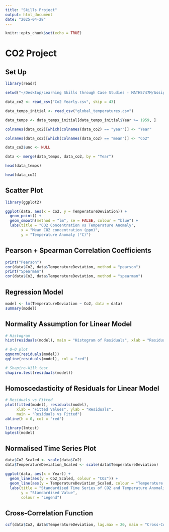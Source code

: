 ```yaml
---
title: "Skills Project"
output: html_document
date: "2025-04-28"
---
```


```r
knitr::opts_chunk$set(echo = TRUE)
```

# CO2 Project


## Set Up

```r

library(readr)

setwd("~/Desktop/Learning Skills through Case Studies - MATH5747M/Assignment 4/Data")

data_co2 <- read_csv("Co2 Yearly.csv", skip = 43)

data_temps_initial <- read_csv("global_temperatures.csv")

data_temps <- data_temps_initial[data_temps_initial$Year >= 1959, ]

colnames(data_co2)[which(colnames(data_co2) == "year")] <- "Year"

colnames(data_co2)[which(colnames(data_co2) == "mean")] <- "Co2"

data_co2$unc <- NULL

data <- merge(data_temps, data_co2, by = "Year")

head(data_temps)

head(data_co2)

```

## Scatter Plot

```r
library(ggplot2)

ggplot(data, aes(x = Co2, y = TemperatureDeviation)) +
  geom_point() +
  geom_smooth(method = "lm", se = FALSE, colour = "blue") +
  labs(title = "CO2 Concentration vs Temperature Anomaly",
       x = "Mean CO2 concentration (ppm)",
       y = "Temperature Anomaly (°C)")

```

## Pearson + Spearman Correlation Coefficients

```r
print("Pearson")
cor(data$Co2, data$TemperatureDeviation, method = "pearson")
print("Spearman")
cor(data$Co2, data$TemperatureDeviation, method = "spearman")

```

## Regression Model

```r

model <- lm(TemperatureDeviation ~ Co2, data = data)
summary(model)

```

## Normality Assumption for Linear Model

```r
# Histogram
hist(residuals(model), main = "Histogram of Residuals", xlab = "Residuals")

# Q–Q plot
qqnorm(residuals(model))
qqline(residuals(model), col = "red")

# Shapiro-Wilk test
shapiro.test(residuals(model))


```


## Homoscedasticity of Residuals for Linear Model

```r
# Residuals vs Fitted
plot(fitted(model), residuals(model),
     xlab = "Fitted Values", ylab = "Residuals",
     main = "Residuals vs Fitted")
abline(h = 0, col = "red")

library(lmtest)
bptest(model)


```




## Normalised Time Series Plot

```r

data$Co2_Scaled <- scale(data$Co2)
data$TemperatureDeviation_Scaled <- scale(data$TemperatureDeviation)

ggplot(data, aes(x = Year)) +
  geom_line(aes(y = Co2_Scaled, colour = "CO2")) +
  geom_line(aes(y = TemperatureDeviation_Scaled, colour = "Temperature Anomaly")) +
  labs(title = "Standardised Time Series of CO2 and Temperature Anomalies",
       y = "Standardised Value",
       colour = "Legend")

```

## Cross-Correlation Function

```r

ccf(data$Co2, data$TemperatureDeviation, lag.max = 20, main = "Cross-Correlation of CO2 and Temperature")

```
















